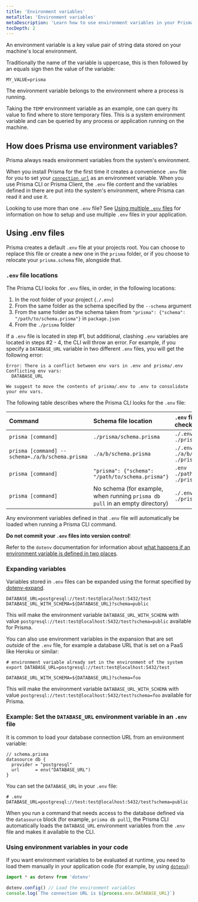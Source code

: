 ```yaml
---
title: 'Environment variables'
metaTitle: 'Environment variables'
metaDescription: 'Learn how to use environment variables in your Prisma project'
tocDepth: 2
---
```


<TopBlock>

An environment variable is a key value pair of string data stored on your machine's local environment.

Traditionally the name of the variable is uppercase, this is then followed by an equals sign then the value of the variable:

```env
MY_VALUE=prisma
```

The environment variable belongs to the environment where a process is running.

Taking the `TEMP` environment variable as an example, one can query its value to find where to store temporary files. This is a system environment variable and can be queried by any process or application running on the machine.

</TopBlock>

## How does Prisma use environment variables?

Prisma always reads environment variables from the system's environment.

When you install Prisma for the first time it creates a convenience `.env` file for you to set your [`connection url`](../../../reference/database-reference/connection-urls) as an environment variable. When you use Prisma CLI or Prisma Client, the `.env` file content and the variables defined in there are put into the system's environment, where Prisma can read it and use it.

<Admonition type="info">

Looking to use more than one `.env` file? See [Using multiple `.env` files](./using-multiple-env-files) for information on how to setup and use multiple `.env` files in your application.

</Admonition>

## Using <inlinecode>.env</inlinecode> files

Prisma creates a default `.env` file at your projects root. You can choose to replace this file or create a new one in the `prisma` folder, or if you choose to relocate your `prisma.schema` file, alongside that.

### `.env` file locations

The Prisma CLI looks for `.env` files, in order, in the following locations:

1. In the root folder of your project (`./.env`)
1. From the same folder as the schema specified by the `--schema` argument
1. From the same folder as the schema taken from `"prisma": {"schema": "/path/to/schema.prisma"}` in `package.json`
1. From the `./prisma` folder

If a `.env` file is located in step #1, but additional, clashing `.env` variables are located in steps #2 - 4, the CLI will throw an error. For example, if you specify a `DATABASE_URL` variable in two different `.env` files, you will get the following error:

```
Error: There is a conflict between env vars in .env and prisma/.env
Conflicting env vars:
  DATABASE_URL

We suggest to move the contents of prisma/.env to .env to consolidate your env vars.
```

The following table describes where the Prisma CLI looks for the `.env` file:

| **Command**                                     | **Schema file location**                                                     | **`.env` file locations checked, in order**               |
| :---------------------------------------------- | :--------------------------------------------------------------------------- | :-------------------------------------------------------- |
| `prisma [command]`                              | `./prisma/schema.prisma`                                                     | `./.env`<br />`./prisma/.env`                             |
| `prisma [command] --schema=./a/b/schema.prisma` | `./a/b/schema.prisma`                                                        | `./.env`<br />`./a/b/.env`<br />`./prisma/.env`           |
| `prisma [command]`                              | `"prisma": {"schema": "/path/to/schema.prisma"}`                             | `.env`<br /> `./path/to/schema/.env`<br />`./prisma/.env` |
| `prisma [command]`                              | No schema (for example, when running `prisma db pull` in an empty directory) | `./.env`<br />`./prisma/.env`                             |

Any environment variables defined in that `.env` file will automatically be loaded when running a Prisma CLI command.

<Admonition type="warning">

**Do not commit your `.env` files into version control**!

</Admonition>

Refer to the `dotenv` documentation for information about [what happens if an environment variable is defined in two places](https://www.npmjs.com/package/dotenv#what-happens-to-environment-variables-that-were-already-set).

### Expanding variables

Variables stored in `.env` files can be expanded using the format specified by [dotenv-expand](https://github.com/motdotla/dotenv-expand). 

```env file=.env
DATABASE_URL=postgresql://test:test@localhost:5432/test
DATABASE_URL_WITH_SCHEMA=${DATABASE_URL}?schema=public
```

This will make the environment variable `DATABASE_URL_WITH_SCHEMA` with value `postgresql://test:test@localhost:5432/test?schema=public` available for Prisma.

You can also use environment variables in the expansion that are set _outside_ of the `.env` file, for example a database URL that is set on a PaaS like Heroku or similar:

```terminal
# environment variable already set in the environment of the system
export DATABASE_URL=postgresql://test:test@localhost:5432/test
```

```env file=.env
DATABASE_URL_WITH_SCHEMA=${DATABASE_URL}?schema=foo
```

This will make the environment variable `DATABASE_URL_WITH_SCHEMA` with value `postgresql://test:test@localhost:5432/test?schema=foo` available for Prisma. 

### Example: Set the `DATABASE_URL` environment variable in an `.env` file

It is common to load your database connection URL from an environment variable:

```prisma
// schema.prisma
datasource db {
  provider = "postgresql"
  url      = env("DATABASE_URL")
}
```

You can set the `DATABASE_URL` in your `.env` file:

```
# .env
DATABASE_URL=postgresql://test:test@localhost:5432/test?schema=public
```

When you run a command that needs access to the database defined via the `datasource` block (for example, `prisma db pull`), the Prisma CLI automatically loads the `DATABASE_URL` environment variables from the `.env` file and makes it available to the CLI.

### Using environment variables in your code

If you want environment variables to be evaluated at runtime, you need to load them manually in your application code (for example, by using [`dotenv`](https://github.com/motdotla/dotenv)):

```ts
import * as dotenv from 'dotenv'

dotenv.config() // Load the environment variables
console.log(`The connection URL is ${process.env.DATABASE_URL}`)
```
